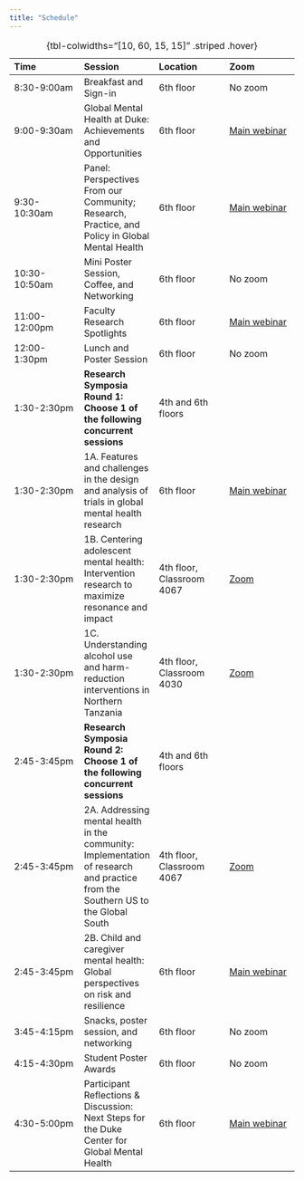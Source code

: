 ```yaml
---
title: "Schedule"
---
```


| Time          | Session                                                                                        | Location           | Zoom |
|:-----------------|:-----------------|:-----------------|:-----------------|
| 8:30-9:00am   | Breakfast and Sign-in                                                                          | 6th floor          | No zoom  |
| 9:00-9:30am   | Global Mental Health at Duke: Achievements and Opportunities                                   | 6th floor          |  [Main webinar](https://duke.zoom.us/j/97317760950)    |
| 9:30-10:30am  | Panel: Perspectives From our Community; Research, Practice, and Policy in Global Mental Health | 6th floor          |  [Main webinar](https://duke.zoom.us/j/97317760950)    |
| 10:30-10:50am | Mini Poster Session, Coffee, and Networking                                                    | 6th floor          | No zoom  |
| 11:00-12:00pm | Faculty Research Spotlights                                                                    | 6th floor          |  [Main webinar](https://duke.zoom.us/j/97317760950)    |
| 12:00-1:30pm  | Lunch and Poster Session                                                                       | 6th floor          | No zoom |
| 1:30-2:30pm   | **Research Symposia Round 1: Choose 1 of the following concurrent sessions**                                                                      | 4th and 6th floors |      |
| 1:30-2:30pm   | 1A. Features and challenges in the design and analysis of trials in global mental health research                                                                      | 6th floor | [Main webinar](https://duke.zoom.us/j/97317760950)     |
| 1:30-2:30pm   | 1B. Centering adolescent mental health: Intervention research to maximize resonance and impact                                                                      | 4th floor, Classroom 4067 | [Zoom](https://duke.zoom.us/j/92102615027?pwd=ejZhoJblb4Kd3eRUaJCOwumvGYfLqy.1)      |
| 1:30-2:30pm   | 1C. Understanding alcohol use and harm-reduction interventions in Northern Tanzania                                                                      | 4th floor, Classroom 4030 | [Zoom](https://duke.zoom.us/j/94968400869?pwd=9jfVpAvaLu40K1TdW6UaSlQnPPHzNw.1)      |
| 2:45-3:45pm   | **Research Symposia Round 2: Choose 1 of the following concurrent sessions**                                                                     | 4th and 6th floors |      |
| 2:45-3:45pm   | 2A. Addressing mental health in the community: Implementation of research and practice from the Southern US to the Global South                                                                      | 4th floor, Classroom 4067 |  [Zoom](https://duke.zoom.us/j/95910418787?pwd=osawmP4ElukBanGJ4ILnXneNYntecN.1)    |
| 2:45-3:45pm   | 2B. Child and caregiver mental health: Global perspectives on risk and resilience                                                                      | 6th floor | [Main webinar](https://duke.zoom.us/j/97317760950)     |
| 3:45-4:15pm   | Snacks, poster session, and networking                                                         | 6th floor          | No zoom     |
| 4:15-4:30pm   | Student Poster Awards                                                                          | 6th floor          |  No zoom    |
| 4:30-5:00pm   | Participant Reflections & Discussion: Next Steps for the Duke Center for Global Mental Health  | 6th floor          |  [Main webinar](https://duke.zoom.us/j/97317760950)    |

: {tbl-colwidths="[10, 60, 15, 15]" .striped .hover}
